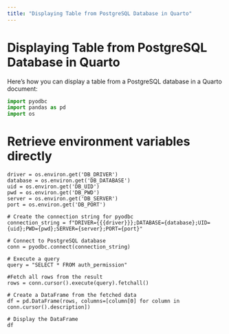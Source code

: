 ```yaml
---
title: "Displaying Table from PostgreSQL Database in Quarto"
---
```


# Displaying Table from PostgreSQL Database in Quarto

Here's how you can display a table from a PostgreSQL database in a Quarto document:

```python
import pyodbc
import pandas as pd
import os
```
# Retrieve environment variables directly
```
driver = os.environ.get('DB_DRIVER')
database = os.environ.get('DB_DATABASE')
uid = os.environ.get('DB_UID')
pwd = os.environ.get('DB_PWD')
server = os.environ.get('DB_SERVER')
port = os.environ.get('DB_PORT')
```

```
# Create the connection string for pyodbc
connection_string = f"DRIVER={{{driver}}};DATABASE={database};UID={uid};PWD={pwd};SERVER={server};PORT={port}"
```

```
# Connect to PostgreSQL database
conn = pyodbc.connect(connection_string)
```
```
# Execute a query
query = "SELECT * FROM auth_permission"
```

```
#Fetch all rows from the result
rows = conn.cursor().execute(query).fetchall()
```

```
# Create a DataFrame from the fetched data
df = pd.DataFrame(rows, columns=[column[0] for column in conn.cursor().description])
```
```
# Display the DataFrame
df
```
